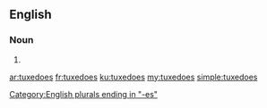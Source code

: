 ==English==

===Noun===
{{head|en}}

# {{plural of|tuxedo}}

[[Category:English plurals ending in "-es"]]

[[ar:tuxedoes]]
[[fr:tuxedoes]]
[[ku:tuxedoes]]
[[my:tuxedoes]]
[[simple:tuxedoes]]